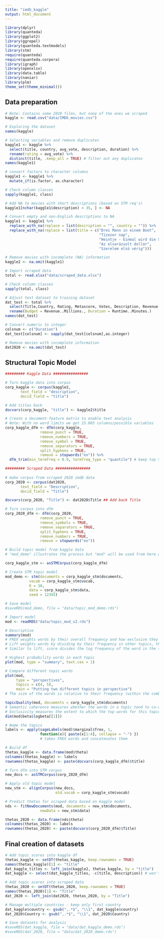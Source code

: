 ```yaml
---
title: "imdb_kaggle"
output: html_document
---
```


```r
library(dplyr)
library(quanteda)
library(ggplot2)
library(ggrepel)
library(quanteda.textmodels)
library(stm) 
require(quanteda)
require(quanteda.corpora)
library(igraph)
library(openxlsx)
library(data.table)
library(naniar) 
library(plm) 
theme_set(theme_minimal())
```

## Data preparation

``` r
# Note: Contains some 2020 films, but none of the ones we scraped
kaggle <- read.csv("data/IMDb_movies.csv")

# Exploring the dataset
names(kaggle)

# Selecting variables and remove duplicates 
kaggle1 <- kaggle %>%
  select(title, country, avg_vote, description, duration) %>% 
  rename(rating = avg_vote) %>%
  distinct(title, .keep_all = TRUE) # filter out any duplicates
names(kaggle1)

# convert factors to character columns  
kaggle1 <- kaggle1 %>%
  mutate_if(is.factor, as.character)

# Check column classes
sapply(kaggle1, class)

# Add NA to movies with short descriptions (based on STM req's)
kaggle1[nchar(kaggle1$description) < 35, ] <- NA

# Convert empty and non-English descriptions to NA
kaggle1 <- kaggle1 %>%
  replace_with_na(replace = list(description = "", country = "")) %>%
  replace_with_na(replace = list(title = c("Drei Mann in einem Boot", 
                                           "Tízezer nap",
                                           "Heintje - Einmal wird die Sonne wieder scheinen",
                                           "Az elvarázsolt dollár",
                                           "Szerelem elsö vérig")))

# Remove movies with incomplete (NA) information
kaggle2 <- na.omit(kaggle1)

```


``` r
# Import scraped data 
total <- read.xlsx("data/scraped_data.xlsx")

# Check column classes
sapply(total, class)

# Adjust test dataset to training dataset
dat_test <- total %>% 
  select(Title,Country, Rating, Metascore, Votes, Description, Revenue..Millions.,Runtime..Minutes.) %>% 
  rename(Budget = Revenue..Millions., Duration = Runtime..Minutes.)
names(dat_test)

# Convert numeric to integer 
colsnum <- c("Duration")
dat_test[colsnum] <- sapply(dat_test[colsnum],as.integer)

# Remove movies with incomplete information 
dat2020 <- na.omit(dat_test) 
```

## Structural Topic Model

```r
######### Kaggle Data ################

# Turn kaggle data into corpus
corp_kaggle <- corpus(kaggle2, 
       text_field = "description",
       docid_field = "title")

# Add titles back
docvars(corp_kaggle, "title") <- kaggle2$title 

# Create a document-feature matrix to enable text analysis
# Note: With no word limits we get 15.003 columns/possible variables
corp_kaggle_dfm <- dfm(corp_kaggle, 
                remove_punct = TRUE, 
                remove_numbers = TRUE,
                remove_symbol = TRUE, 
                remove_separators = TRUE,
                split_hyphens = TRUE,
                remove = stopwords("en")) %>%
  dfm_trim(min_termfreq = 0.9, termfreq_type = "quantile") # keep top 5% of words

######### Scraped Data ################
  
# make corpus from scraped 2020 imdb data
corp_2020 <- corpus(dat2020, 
       text_field = "Description",
       docid_field = "Title")

docvars(corp_2020, "Title") <- dat2020$Title ## Add back Title

# Turn corpus into dfm
corp_2020_dfm <- dfm(corp_2020,
                remove_punct = TRUE,
                remove_symbols = TRUE,
                remove_separators = TRUE,
                split_hyphens = TRUE,
                remove_numbers = TRUE,   
                remove = stopwords("en")) 
```

```r
# Build topic model from kaggle data
# "mod_demo" illustrates the process but "mod" will be used from here on

corp_kaggle_stm <- asSTMCorpus(corp_kaggle_dfm)

# Create STM topic model
mod_demo <- stm(documents = corp_kaggle_stm$documents,
           vocab = corp_kaggle_stm$vocab,
           K = 10,
           data = corp_kaggle_stm$data,
           seed = 12345)

# Save model 
#saveRDS(mod_demo, file = "data/topic_mod_demo.rds")
```

```r
# Import model
mod <- readRDS("data/topic_mod_v2.rds") 

# Descriptive 
summary(mod) 
# FREX weights words by their overall frequency and how exclusive they are to the topic.
# Lift weights words by dividing by their frequency in other topics, therefore giving higher weight to words that appear less frequently in other topics.
# Similar to lift, score divides the log frequency of the word in the topic by the log frequency of the word in other topics.

# Highest probability words in each topic
plot(mod, type = "summary", text.cex = 1)

# Compare different topic words
plot(mod,
     type = "perspectives",
     topics = c(4, 5),
     main = "Putting two different topics in perspective")
# The size of the words is relative to their frequency (within the combination of the two topics). The x-axis shows the degree that specific words align with Topic 4 or Topic 5. 

topicQuality(mod, documents = corp_kaggle_stm$documents)
# Semantic coherence measures whether the words in a topic tend to co-occur together.
# Exclusivity measures the extent to which the top words for this topic are do not appear as top words in other topics -- i.e., the extent to which its top words are 'exclusive.'
dim(mod$beta$logbeta[[1]])

# Name the topics
labels <- apply(sageLabels(mod)$marginal$frex, 1, 
                function(x){ paste(x[1:4], collapse = "-") })
                # takes FREX words and concatenates them 

# Build df
thetas_kaggle <- data.frame(mod$theta)
colnames(thetas_kaggle) <- labels
rownames(thetas_kaggle) <- paste(docvars(corp_kaggle_dfm)$title)
```

```r
# Turn dfm into STM corpus
new_docs <- asSTMCorpus(corp_2020_dfm)

# Apply old topic model
new_stm <- alignCorpus(new_docs,
                       old.vocab = corp_kaggle_stm$vocab)

# Predict thetas for scraped data based on kaggle model
nds <- fitNewDocuments(mod, documents = new_stm$documents,
                newData = new_stm$data)

thetas_2020 <- data.frame(nds$theta)
colnames(thetas_2020) <- labels
rownames(thetas_2020) <- paste(docvars(corp_2020_dfm)$Title)

```

## Final creation of datasets

```r

# Add topic scores into kaggle df
thetas_kaggle <- setDT(thetas_kaggle, keep.rownames = TRUE)
names(thetas_kaggle)[1] <- "title" 
dat_kaggle_titles <- left_join(kaggle2, thetas_kaggle, by = "title")
dat_kaggle <- select(dat_kaggle_titles, -c(title, description)) # won't use for model

# Add topic scores into scraped data
thetas_2020 <- setDT(thetas_2020, keep.rownames = TRUE)
names(thetas_2020)[1] <- "Title" 
dat_2020 <- left_join(dat2020, thetas_2020, by = "Title")

# Manage multiple countries - keep only first country
dat_kaggle$country <- gsub(",.*$", "\\1", dat_kaggle$country) 
dat_2020$Country <- gsub(",.*$", "\\1", dat_2020$Country)

# Save datasets for analysis 
#saveRDS(dat_kaggle, file = "data/dat_kaggle_demo.rds")
#saveRDS(dat_2020, file = "data/dat_2020_demo.rds")

```

